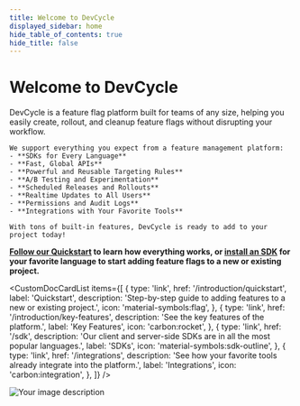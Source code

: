 ```yaml
---
title: Welcome to DevCycle
displayed_sidebar: home
hide_table_of_contents: true
hide_title: false
---
```



# Welcome to DevCycle

<div className="grid-container">
  <div>

DevCycle is a feature flag platform built for teams of any size, helping you easily create, rollout, and cleanup feature flags without disrupting your workflow.

    We support everything you expect from a feature management platform:
    - **SDKs for Every Language**
    - **Fast, Global APIs**
    - **Powerful and Reusable Targeting Rules**
    - **A/B Testing and Experimentation**
    - **Scheduled Releases and Rollouts**
    - **Realtime Updates to All Users**
    - **Permissions and Audit Logs**
    - **Integrations with Your Favorite Tools**

    With tons of built-in features, DevCycle is ready to add to your project today!

**[Follow our Quickstart](/introduction/quickstart) to learn how everything works, or [install an SDK](sdk) for your favorite language to start adding feature flags to a new or existing project.**

<CustomDocCardList
  items={[
    {
      type: 'link',
      href: '/introduction/quickstart',
      label: 'Quickstart',
      description:
        'Step-by-step guide to adding features to a new or existing project.',
      icon: 'material-symbols:flag',
    },
    {
      type: 'link',
      href: '/introduction/key-features',
      description:
        'See the key features of the platform.',
      label: 'Key Features',
      icon: 'carbon:rocket',
    },
    {
      type: 'link',
      href: '/sdk',
      description:
        'Our client and server-side SDKs are in all the most popular languages.',
      label: 'SDKs',
      icon: 'material-symbols:sdk-outline',
    },
    {
      type: 'link',
      href: '/integrations',
      description:
        'See how your favorite tools already integrate into the platform.',
      label: 'Integrations',
      icon: 'carbon:integration',
    },
  ]}
/>

  </div>
  <div className="image-container">
    <img src="code-sample-hero.png" alt="Your image description"/>
  </div>
</div>
